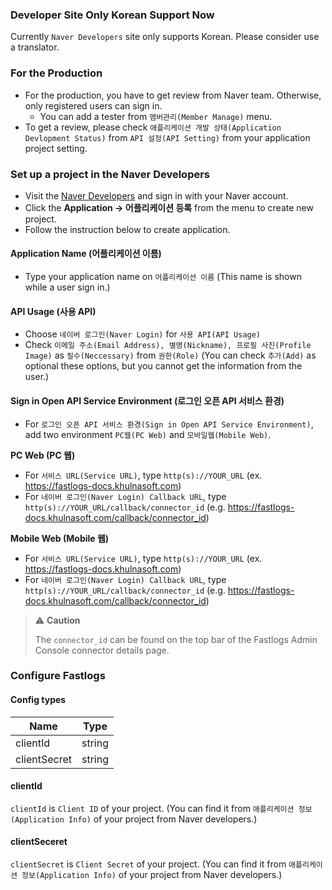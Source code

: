 ### Developer Site Only Korean Support Now

Currently `Naver Developers` site only supports Korean. Please consider use a translator.

### For the Production

- For the production, you have to get review from Naver team.
  Otherwise, only registered users can sign in.
  - You can add a tester from `맴버관리(Member Manage)` menu.
- To get a review, please check `애플리케이션 개발 상태(Application Devlopment Status)`
  from `API 설정(API Setting)` from your application project setting.

### Set up a project in the Naver Developers

- Visit the [Naver Developers](https://developers.naver.com/main/) and sign in with your Naver account.
- Click the **Application -> 어플리케이션 등록** from the menu to create new project.
- Follow the instruction below to create application.

#### Application Name (어플리케이션 이름)

- Type your application name on `어플리케이션 이름` (This name is shown while a user sign in.)

#### API Usage (사용 API)

- Choose `네이버 로그인(Naver Login)` for `사용 API(API Usage)`
- Check `이메일 주소(Email Address), 별명(Nickname), 프로필 사진(Profile Image)` as `필수(Neccessary)` from `권한(Role)` (You can check `추가(Add)` as optional these options, but you cannot get the information from the user.)

#### Sign in Open API Service Environment (로그인 오픈 API 서비스 환경)

- For `로그인 오픈 API 서비스 환경(Sign in Open API Service Environment)`, add two environment `PC웹(PC Web)` and `모바일웹(Mobile Web)`.

**PC Web (PC 웹)**

- For `서비스 URL(Service URL)`, type `http(s)://YOUR_URL` (ex. https://fastlogs-docs.khulnasoft.com)
- For `네이버 로그인(Naver Login) Callback URL`, type `http(s)://YOUR_URL/callback/connector_id` (e.g. https://fastlogs-docs.khulnasoft.com/callback/connector_id)

**Mobile Web (Mobile 웹)**

- For `서비스 URL(Service URL)`, type `http(s)://YOUR_URL` (ex. https://fastlogs-docs.khulnasoft.com)
- For `네이버 로그인(Naver Login) Callback URL`, type `http(s)://YOUR_URL/callback/connector_id` (e.g. https://fastlogs-docs.khulnasoft.com/callback/connector_id)

> ⚠️ **Caution**
>
> The `connector_id` can be found on the top bar of the Fastlogs Admin Console connector details page.

### Configure Fastlogs

#### Config types

| Name         | Type   |
| ------------ | ------ |
| clientId     | string |
| clientSecret | string |

#### clientId

`clientId` is `Client ID` of your project.
(You can find it from `애플리케이션 정보(Application Info)` of your project from Naver developers.)

#### clientSeceret

`clientSecret` is `Client Secret` of your project.
(You can find it from `애플리케이션 정보(Application Info)` of your project from Naver developers.)

